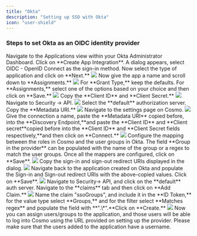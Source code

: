 ```yaml
---
title: "Okta"
description: "Setting up SSO with Okta"
icon: "user-shield"
---
```



### Steps to set Okta as an OIDC identity provider

<Steps>
  <Step>
    Navigate to the Applications view within your Okta Administrator Dashboard.
  </Step>
  <Step>
    Click on **Create App Integration**.
  </Step>
  <Step>
    A dialog appears, select OIDC - OpenID Connect as the sign-in method.
  </Step>
  <Step>
    Now select the type of application and click on **Next.**

<Frame>
  <img src="/images/studio/sso/image-1.png" />
</Frame>
</Step>
<Step>
  Now give the app a name and scroll down to **Assignments.**

<Frame>
  <img src="/images/studio/sso/image-2.png" />
</Frame>
</Step>
<Step>
  For **Grant Type,** keep the defaults.
</Step>
<Step>
  For **Assignments,** select one of the options based on your choice and then click on **Save.**

  <Frame>
    <img src="/images/studio/sso/image-3.png" />
  </Frame>
</Step>
<Step>
  Copy the **Client ID** and **Client Secret.**

  <Frame>
    <img src="/images/studio/sso/image-4.png" />
  </Frame>
</Step>
<Step>
  Navigate to Security -> API.

  <Frame>
    <img src="/images/studio/sso/image-5.png" />
  </Frame>
</Step>
<Step>
  Select the **default** authorization server.
</Step>
<Step>
  Copy the **Metadata URI.**

  <Frame>
    <img src="/images/studio/sso/image-6.png" />
  </Frame>
</Step>

<Step>
  Navigate to the settings page on Cosmo.

  <Frame>
    <img src="/images/studio/sso/connect_oidc.png" />
  </Frame>
</Step>
<Step>
  Give the connection a name, paste the **Metadata URI** copied before, into the  **Discovery Endpoint,**&#x61;nd paste the **Client ID** and  **Client secret**copied before into the **Client ID** and  **Client Secret fields respectively,**&#x61;nd then click on **Connect.**

  <Frame>
    <img src="/images/studio/sso/image-8.png" />
  </Frame>
</Step>
<Step>
  Configure the mapping between the roles in Cosmo and the user groups in Okta. The field **Group in the provider** can be populated with the name of the group or a regex to match the user groups. Once all the mappers are configured, click on **Save**.

  <Frame>
    <img src="/images/studio/sso/image-9.png" />
  </Frame>
</Step>
<Step>
  Copy the sign-in and sign-out redirect URIs displayed in the dialog.

  <Frame>
    <img src="/images/studio/sso/image-10.png" />
  </Frame>
</Step>
<Step>
  Navigate back to the application created on Okta and populate the Sign-in and Sign-out redirect URIs with the above-copied values. Click on **Save**.

  <Frame>
    <img src="/images/studio/sso/image-11.png" />
  </Frame>
</Step>

<Step>
  Navigate to Security-> API, and click on the **default** auth server. Navigate to the **claims** tab and then click on **Add Claim.**

  <Frame>
    <img src="/images/studio/sso/image-12.png" />
  </Frame>
</Step>
<Step>
  Name the claim "ssoGroups", and include it in the **ID Token,** for the value type select **Groups,** and  for the filter select **Matches regex** and populate the field with  **".\*".**&#x43;lick on **Create.**

  <Frame>
    <img src="/images/studio/sso/image-13.png" />
  </Frame>
</Step>
<Step>
  Now you can assign users/groups to the application, and those users will be able to log into Cosmo using the URL provided on setting up the provider.
</Step>
</Steps>

<Info>
  Please make sure that the users added to the application have a username.
</Info>
